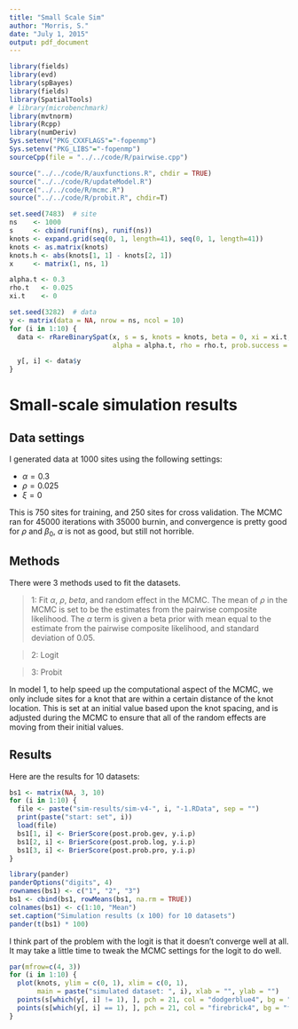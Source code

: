 ```yaml
---
title: "Small Scale Sim"
author: "Morris, S."
date: "July 1, 2015"
output: pdf_document
---
```

```r
library(fields)
library(evd)
library(spBayes)
library(fields)
library(SpatialTools)
# library(microbenchmark)
library(mvtnorm)
library(Rcpp)
library(numDeriv)
Sys.setenv("PKG_CXXFLAGS"="-fopenmp")
Sys.setenv("PKG_LIBS"="-fopenmp")
sourceCpp(file = "../../code/R/pairwise.cpp")

source("../../code/R/auxfunctions.R", chdir = TRUE)
source("../../code/R/updateModel.R")
source("../../code/R/mcmc.R")
source("../../code/R/probit.R", chdir=T)
```

```r
set.seed(7483)  # site
ns    <- 1000
s     <- cbind(runif(ns), runif(ns))
knots <- expand.grid(seq(0, 1, length=41), seq(0, 1, length=41))
knots <- as.matrix(knots)
knots.h <- abs(knots[1, 1] - knots[2, 1])
x     <- matrix(1, ns, 1)

alpha.t <- 0.3
rho.t   <- 0.025
xi.t    <- 0

set.seed(3282)  # data
y <- matrix(data = NA, nrow = ns, ncol = 10)
for (i in 1:10) {
  data <- rRareBinarySpat(x, s = s, knots = knots, beta = 0, xi = xi.t,
                          alpha = alpha.t, rho = rho.t, prob.success = 0.05)

  y[, i] <- data$y
}
```

# Small-scale simulation results

## Data settings

I generated data at 1000 sites using the following settings:

* $\alpha = 0.3$
* $\rho = 0.025$
* $\xi = 0$

This is 750 sites for training, and 250 sites for cross validation.
The MCMC ran for 45000 iterations with 35000 burnin, and convergence is pretty good for $\rho$ and $\beta_0$, $\alpha$ is not as good, but still not horrible.

## Methods

There were 3 methods used to fit the datasets.

> 1: Fit $\alpha$, $\rho$, $beta$, and random effect in the MCMC. The mean of $\rho$ in the MCMC is set to be the estimates from the pairwise composite likelihood. The $\alpha$ term is given a beta prior with mean equal to the estimate from the pairwise composite likelihood, and standard deviation of 0.05.

> 2: Logit

> 3: Probit

In model 1, to help speed up the computational aspect of the MCMC, we only include sites for a knot that are within a certain distance of the knot location.
This is set at an initial value based upon the knot spacing, and is adjusted during the MCMC to ensure that all of the random effects are moving from their initial values.

\newpage

## Results 

Here are the results for 10 datasets:

```r
bs1 <- matrix(NA, 3, 10)
for (i in 1:10) {
  file <- paste("sim-results/sim-v4-", i, "-1.RData", sep = "")
  print(paste("start: set", i))
  load(file)
  bs1[1, i] <- BrierScore(post.prob.gev, y.i.p)
  bs1[2, i] <- BrierScore(post.prob.log, y.i.p)
  bs1[3, i] <- BrierScore(post.prob.pro, y.i.p)
}
```

\scriptsize
```r
library(pander)
panderOptions("digits", 4)
rownames(bs1) <- c("1", "2", "3")
bs1 <- cbind(bs1, rowMeans(bs1, na.rm = TRUE))
colnames(bs1) <- c(1:10, "Mean")
set.caption("Simulation results (x 100) for 10 datasets")
pander(t(bs1) * 100)
```

\normalsize

I think part of the problem with the logit is that it doesn't converge well at all.
It may take a little time to tweak the MCMC settings for the logit to do well.

\newpage

```r
par(mfrow=c(4, 3))
for (i in 1:10) {
  plot(knots, ylim = c(0, 1), xlim = c(0, 1), 
       main = paste("simulated dataset: ", i), xlab = "", ylab = "")
  points(s[which(y[, i] != 1), ], pch = 21, col = "dodgerblue4", bg = "dodgerblue1")
  points(s[which(y[, i] == 1), ], pch = 21, col = "firebrick4", bg = "firebrick1")
}
```